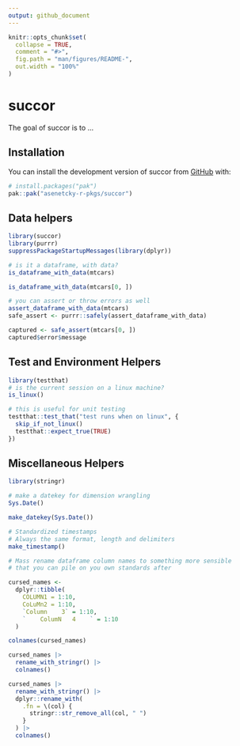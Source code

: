 ```yaml
---
output: github_document
---
```


<!-- README.md is generated from README.Rmd. Please edit that file -->

```r
knitr::opts_chunk$set(
  collapse = TRUE,
  comment = "#>",
  fig.path = "man/figures/README-",
  out.width = "100%"
)
```

# succor

<!-- badges: start -->
<!-- badges: end -->

The goal of succor is to ...

## Installation

You can install the development version of succor from [GitHub](https://github.com/) with:

``` r
# install.packages("pak")
pak::pak("asenetcky-r-pkgs/succor")
```

## Data helpers

```r
library(succor)
library(purrr)
suppressPackageStartupMessages(library(dplyr))

# is it a dataframe, with data?
is_dataframe_with_data(mtcars)

is_dataframe_with_data(mtcars[0, ])

# you can assert or throw errors as well
assert_dataframe_with_data(mtcars)
safe_assert <- purrr::safely(assert_dataframe_with_data)

captured <- safe_assert(mtcars[0, ])
captured$error$message
```

## Test and Environment Helpers

```r
library(testthat)
# is the current session on a linux machine?
is_linux()

# this is useful for unit testing
testthat::test_that("test runs when on linux", {
  skip_if_not_linux()
  testthat::expect_true(TRUE)
})

```


## Miscellaneous Helpers

```r
library(stringr)

# make a datekey for dimension wrangling
Sys.Date()

make_datekey(Sys.Date())

# Standardized timestamps
# Always the same format, length and delimiters
make_timestamp()

# Mass rename dataframe column names to something more sensible
# that you can pile on you own standards after

cursed_names <-
  dplyr::tibble(
    COLUMN1 = 1:10,
    CoLuMn2 = 1:10,
    `Column    3` = 1:10,
    `    ColumN   4    ` = 1:10
  )

colnames(cursed_names)

cursed_names |>
  rename_with_stringr() |>
  colnames()

cursed_names |>
  rename_with_stringr() |>
  dplyr::rename_with(
    .fn = \(col) {
      stringr::str_remove_all(col, " ")
    }
  ) |>
  colnames()

```